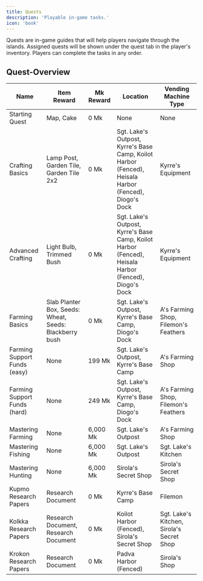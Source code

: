 ```yaml
---
title: Quests
description: 'Playable in-game tasks.'
icon: 'book'
---
```


Quests are in-game guides that will help players navigate through the islands. Assigned quests will be shown under the quest tab in the player's inventory. Players can complete the tasks in any order. 

## Quest-Overview

| Name | Item Reward | Mk Reward | Location | Vending Machine Type |
| ---- | ----------- | --------- | -------- | -------------------- |
| Starting Quest | Map, Cake | 0 Mk | None | None |
| Crafting Basics | Lamp Post, Garden Tile, Garden Tile 2x2 | 0 Mk | Sgt. Lake's Outpost, Kyrre's Base Camp, Koilot Harbor (Fenced), Heisala Harbor (Fenced), Diogo's Dock | Kyrre's Equipment |
| Advanced Crafting | Light Bulb, Trimmed Bush | 0 Mk | Sgt. Lake's Outpost, Kyrre's Base Camp, Koilot Harbor (Fenced), Heisala Harbor (Fenced), Diogo's Dock | Kyrre's Equipment |
| Farming Basics | Slab Planter Box, Seeds: Wheat, Seeds: Blackberry bush | 0 Mk | Sgt. Lake's Outpost, Kyrre's Base Camp, Diogo's Dock | A's Farming Shop, Filemon's Feathers |
| Farming Support Funds (easy) | None | 199 Mk | Sgt. Lake's Outpost, Kyrre's Base Camp | A's Farming Shop |
| Farming Support Funds (hard) | None | 249 Mk | Sgt. Lake's Outpost, Kyrre's Base Camp, Diogo's Dock | A's Farming Shop, Filemon's Feathers |
| Mastering Farming | None | 6,000 Mk | Sgt. Lake's Outpost | A's Farming Shop |
| Mastering Fishing | None | 6,000 Mk | Sgt. Lake's Outpost | Sgt. Lake's Kitchen |
| Mastering Hunting | None | 6,000 Mk | Sirola's Secret Shop | Sirola's Secret Shop |
| Kupmo Research Papers | Research Document | 0 Mk | Kyrre's Base Camp | Filemon |
| Kolkka Research Papers | Research Document, Research Document | 0 Mk | Koilot Harbor (Fenced), Sirola's Secret Shop | Sgt. Lake's Kitchen, Sirola's Secret Shop |
| Krokon Research Papers | Research Document | 0 Mk | Padva Harbor (Fenced) | Sirola's Shop |
